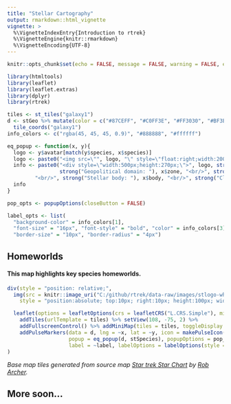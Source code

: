 ```yaml
---
title: "Stellar Cartography"
output: rmarkdown::html_vignette
vignette: >
  %\VignetteIndexEntry{Introduction to rtrek}
  %\VignetteEngine{knitr::rmarkdown}
  %\VignetteEncoding{UTF-8}
---
```


```r
knitr::opts_chunk$set(echo = FALSE, message = FALSE, warning = FALSE, error = FALSE)
```

```r
library(htmltools)
library(leaflet)
library(leaflet.extras)
library(dplyr)
library(rtrek)
```

```r
tiles <- st_tiles("galaxy1")
d <- stGeo %>% mutate(color = c("#87CEFF", "#C0FF3E", "#FF3030", "#BF3EFF", "#7FFFD4", "#FF1493", "#FFB90F")) %>%
  tile_coords("galaxy1")
info_colors <- c("rgba(45, 45, 45, 0.9)", "#888888", "#ffffff")

eq_popup <- function(x, y){
  logo <- y$avatar[match(y$species, x$species)]
  logo <- paste0("<img src=\"", logo, "\" style=\"float:right;width:200px\"/>")
  info <- paste0("<div style=\"width:500px;height:270px;\">", logo, strong("Identification: "), x$label, "<br/>", 
                 strong("Geopolitical domain: "), x$zone, "<br/>", strong("Primary species: "), x$species,
         "<br/>", strong("Stellar body: "), x$body, "<br/>", strong("Classification: "), x$category, "</div>")
  info
}

pop_opts <- popupOptions(closeButton = FALSE)

label_opts <- list(
  "background-color" = info_colors[1],
  "font-size" = "16px", "font-style" = "bold", "color" = info_colors[3], "border-color" = info_colors[2],
  "border-size" = "10px", "border-radius" = "4px")
```

## Homeworlds

#### This map highlights key species homeworlds.

```r
div(style = "position: relative;",
  img(src = knitr::image_uri("C:/github/rtrek/data-raw/images/stlogo-white.png"), alt = "logo", height = 100, width = 65,
    style = "position:absolute; top:10px; right:10px; height:100px; width:65px; padding:5px; z-index:500; background-color:rgba(255, 185, 15, 0.75); border-radius: 6px;"),

  leaflet(options = leafletOptions(crs = leafletCRS("L.CRS.Simple"), minZoom = 0, maxZoom = 7, attributionControl = FALSE), width = "100%") %>% 
    addTiles(urlTemplate = tiles) %>% setView(108, -75, 2) %>%
    addFullscreenControl() %>% addMiniMap(tiles = tiles, toggleDisplay = TRUE) %>%
    addPulseMarkers(data = d, lng = ~x, lat = ~y, icon = makePulseIcon(heartbeat = 1, color = ~color, iconSize = 16), 
                    popup = eq_popup(d, stSpecies), popupOptions = pop_opts,
                    label = ~label, labelOptions = labelOptions(style = label_opts))
)
```

<p><em>Base map tiles generated from source map <a href="https://archerxx.deviantart.com/art/Star-Trek-Star-Chart-316982311">Star trek Star Chart</a> by <a href="https://archerxx.deviantart.com/">Rob Archer</a>.</em></p>

## More soon...
